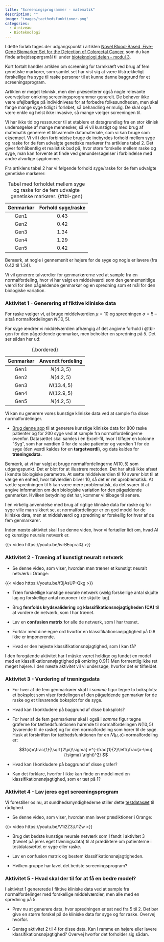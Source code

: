 ```yaml
---
title: "Screeningsprogrammer - matematik"
description: ""
image: "images/taethedsfunktioner.png"
categories:
  - A-niveau
  - Bioteknologi
---
```


I dette forløb tages der udgangspunkt i artiklen [Novel Blood-Based, Five-Gene Biomarker Set for the Detection of Colorectal Cancer](https://aacrjournals.org/clincancerres/article/14/2/455/196149/Novel-Blood-Based-Five-Gene-Biomarker-Set-for-the), som du kan finde arbejdsspørgsmål til under [bioteknologi delen - modul 3](screeningsprogrammer_bioteknologi.qmd).

Kort fortalt handler artiklen om screening for tarmkræft ved brug af fem genetiske markører, som samlet set har vist sig at være tilstrækkeligt forskellige fra syge til raske personer til at kunne danne baggrund for et screeningsprogram. 

Artiklen er meget teknisk, men den præsenterer også nogle relevante overvejelser omkring screeningsprogrammer generelt. De behøver ikke være ufejlbarlige på individniveau for at forbedre folkesundheden, men skal fange mange syge tidligt i forløbet, så behandling er mulig. De skal også være enkle og helst ikke invasive, så mange vælger screeningen til.

Vi har ikke tid og ressourcer til at etablere et datagrundlag fra en stor klinisk undersøgelse af mange mennesker, så vi vil kunstigt og med brug af matematik generere et tilsvarende datamateriale, som vi kan bruge som eksempel. Vi vil i den forbindelse bruge de indbyrdes forhold mellem syge og raske for de fem udvalgte genetiske markører fra artiklens tabel 2. Det giver forhåbentlig et realistisk bud på, hvor store forskelle mellem raske og syge, man kan forvente at finde ved genundersøgelser i forbindelse med andre alvorlige sygdomme.

Fra artiklens tabel 2 har vi følgende forhold syge/raske for de fem udvalgte genetiske markører:

|Genmarkør |Forhold syge/raske |
|:---:|:---:|
| Gen1 | $0.43$ |
| Gen2 | $0.42$ |                           
| Gen3 | $1.34$ |                           
| Gen4 | $1.29$ |
| Gen5 | $0.42$ |

: Tabel med forholdet mellem syge og raske for de fem udvalgte genetiske markører. {#tbl-gen}

Bemærk, at nogle i gennemsnit er højere for de syge og nogle er lavere (fra $0.42$ til $1.34$).

Vi vil generere talværdier for genmarkørerne ved at sample fra en normalfordeling, hvor vi har valgt en middelværdi som den gennemsnitlige værdi for den pågældende genmarkør og en spredning som et mål for den biologiske variation.

::: {.callout-note collapse="false" appearance="minimal"}
### Aktivitet 1 - Generering af fiktive kliniske data

For raske vælger vi, at bruge middelværdien $\mu=10$ og spredningen $\sigma=5$ -- altså normalfordelingen $N(10,5)$. 

For syge ændrer vi middelværdien afhængig af det angivne forhold i @tbl-gen for den pågældende genmarkør, men beholder en spredning på $5$. Det ser sådan her ud:

|Genmarkør |Anvendt fordeling |
|:---:|:---:|
| Gen1 | $N(4.3,5)$ |
| Gen2 | $N(4.2,5)$ |                           
| Gen3 | $N(13.4,5)$ |                           
| Gen4 | $N(12.9,5)$ |
| Gen5 | $N(4.2,5)$ |
: {.bordered}

Vi kan nu generere vores kunstige kliniske data ved at sample fra disse normalfordelinger. 

- [Brug denne app](https://apps01.math.aau.dk/ai/gendata/){target="blank"} til at generere kunstige kliniske data for 800 raske patienter og for 200 syge ved at sample fra normalfordelingerne ovenfor. Datasættet skal samles i én Excel-fil, hvor I tilføjer en kolonne \"Syg\", som har værdien 0 for de raske patienter og værdien 1 for de syge (den værdi kaldes for en **targetværdi**), og data kaldes for **træningsdata**.

:::

Bemærk, at vi har valgt at bruge normalfordelingerne $N(10,5)$ som udgangspunkt. Det er blot for at illustrere metoden. Det har altså ikke afsæt i kendte biologiske parametre. At sætte middelværdien til $10$ svarer blot til at vælge en enhed, hvor talværdien bliver $10$, så det er ret uproblematisk. At sætte spredningen til $5$ kan være mere problematisk, da det svarer til at angive information om den biologiske variation for den pågældende genmarkør. Hvilken betydning det har, kommer vi tilbage til senere.

I en virkelig anvendelse med brug af rigtige kliniske data for raske og for syge ville man sikkert se, at normalfordelinger er en god model for de kliniske data, men at middelværdi og spredning er forskellig for hver af de fem genmarkører.

Inden næste aktivitet skal I se denne video, hvor vi fortæller lidt om, hvad AI og kunstige neurale netværk er.

{{< video https://youtu.be/ivrBEopralQ >}}

::: {.callout-note collapse="false" appearance="minimal"}
### Aktivitet 2 - Træning af kunstigt neuralt netværk

- Se denne video, som viser, hvordan man træner et kunstigt neuralt netværk i Orange:

{{< video https://youtu.be/f3jAsUP-Qkg >}}

- Træn forskellige kunstige neurale netværk (vælg forskellige antal skjulte lag og forskellige antal neuroner i de skjulte lag).

- Brug **femfolds krydsvalidering** og **klassifikationsnøjagtigheden (CA)** til at vurdere de netværk, som I har trænet. 

- Lav en **confusion matrix** for alle de netværk, som I har trænet. 

- Forklar med dine egne ord hvorfor en klassifikationsnøjagtighed på $0.8$ ikke er imponerende.

- Hvad er den højeste klassifikationsnøjagtighed, som I kan få?

:::


I den foregående aktivitet har I måske været heldige og fundet en model med en klassifikationsnøjagtighed på omkring $0.91$? Men formentlig ikke ret meget højere. I den næste aktivitet vil vi undersøge, hvorfor det er tilfældet.

::: {.callout-note collapse="false" appearance="minimal"}
### Aktivitet 3 - Vurdering af træningsdata

- For hver af de fem genmarkører skal I i *samme* figur tegne to boksplots: et boksplot som viser fordelingen af den pågældende genmarkør for de raske og et tilsvarende boksplot for de syge.

- Hvad kan I konkludere på baggrund af disse boksplots? 

- For hver af de fem genmarkører skal I også i *samme* figur tegne graferne for tæthedsfunktionen hørende til normalfordelingen $N(10,5)$ (svarende til de raske) og for den normalfordeling som hører til de syge. Husk at forskriften for tæthedsfunktionen for en $N(\mu,\sigma)$-normalfordeling er:

   $$f(x)=\frac{1}{\sqrt{2\pi}\sigma} e^{-\frac{1}{2}\left(\frac{x-\mu}{\sigma} \right)^2} $$

- Hvad kan I konkludere på baggrund af disse grafer? 

- Kan det forklare, hvorfor I ikke kan finde en model med en klassifikationsnøjagtighed, som er tæt på $1$?

:::

::: {.callout-note collapse="false" appearance="minimal"}
### Aktivitet 4 - Lav jeres eget screeningsprogram


Vi forestiller os nu, at sundhedsmyndighederne stiller dette [testdatasæt](testdata/testdata.xlsx) til rådighed.

- Se denne video, som viser, hvordan man laver prædiktioner i Orange:

{{< video https://youtu.be/V1i2Z3jU1Zw >}}

- Brug det bedste kunstige neurale netværk som I fandt i aktivitet 3 (trænet på jeres eget træningsdata) til at prædiktere om patienterne i testdatasættet er syge eller raske. 

- Lav en confusion matrix og bestem klassifikationsnøjagtigheden. 

- Hvilken gruppe har lavet det bedste screeningsprogram?

:::


::: {.callout-note collapse="false" appearance="minimal"}
### Aktivitet 5 - Hvad skal der til for at få en bedre model?

I aktivitet 1 genererede I fiktive kliniske data ved at sample fra normalfordelinger med forskellige middelværdier, men alle med en spredning på $5$.


- Prøv nu at generere data, hvor spredningen er sat ned fra $5$ til $2$. Det bør give en større forskel på de kliniske data for syge og for raske. Overvej hvorfor.

- Gentag aktivitet 2 til 4 for disse data. Kan I ramme en højere eller lavere klassifikationsnøjagtighed? Overvej hvorfor det forholder sig sådan.

:::
